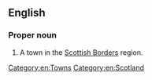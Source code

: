==English==
{{wikipedia}}

===Proper noun===
{{en-proper noun}}

# A town in the [[w:Scottish Borders|Scottish Borders]] region.

[[Category:en:Towns]]
[[Category:en:Scotland]]